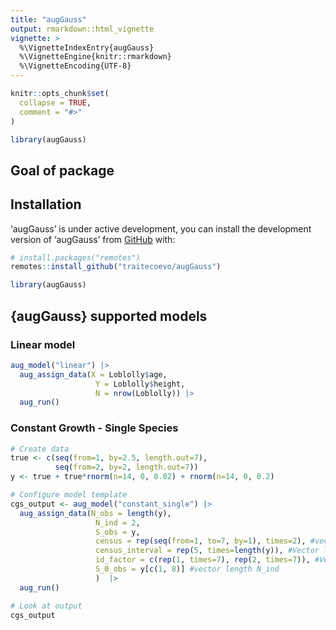 ```yaml
---
title: "augGauss"
output: rmarkdown::html_vignette
vignette: >
  %\VignetteIndexEntry{augGauss}
  %\VignetteEngine{knitr::rmarkdown}
  %\VignetteEncoding{UTF-8}
---
```


```r
knitr::opts_chunk$set(
  collapse = TRUE,
  comment = "#>"
)

library(augGauss)
```

## Goal of package

## Installation

'augGauss' is under active development, you can install the development version of 'augGauss' from [GitHub](https://github.com/) with:

```r
# install.packages("remotes")
remotes::install_github("traitecoevo/augGauss")

library(augGauss)
```

## {augGauss} supported models

### Linear model

```r
aug_model("linear") |>
  aug_assign_data(X = Loblolly$age,
                   Y = Loblolly$height,
                   N = nrow(Loblolly)) |>
  aug_run()
```

### Constant Growth - Single Species

```r
# Create data
true <- c(seq(from=1, by=2.5, length.out=7),
          seq(from=2, by=2, length.out=7))
y <- true + true*rnorm(n=14, 0, 0.02) + rnorm(n=14, 0, 0.2)

# Configure model template
cgs_output <- aug_model("constant_single") |>
  aug_assign_data(N_obs = length(y),
                   N_ind = 2,
                   S_obs = y,
                   census = rep(seq(from=1, to=7, by=1), times=2), #vector length N_obs
                   census_interval = rep(5, times=length(y)), #Vector length N_obs
                   id_factor = c(rep(1, times=7), rep(2, times=7)), #Vector length N_obs
                   S_0_obs = y[c(1, 8)] #vector length N_ind
                   )  |>
  aug_run()

# Look at output
cgs_output
```


